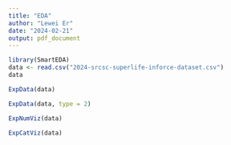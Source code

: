 ```yaml
---
title: "EDA"
author: "Lewei Er"
date: "2024-02-21"
output: pdf_document
---
```


```r
library(SmartEDA)
data <- read.csv("2024-srcsc-superlife-inforce-dataset.csv")
data
```

```r
ExpData(data)
```


```r
ExpData(data, type = 2)
```

```r
ExpNumViz(data)
```

```r
ExpCatViz(data)
```





